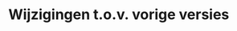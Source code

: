 # Wijzigingen t.o.v. vorige versies

<!--
Omschrijf hier welke wijzigingen er gebeurd zijn ten opzichte van de vorige versie. 
Vermeld bij elk versienummer, de reden van de wijziging en - wanneer relevant - een beknopte beschrijving van de wijziging.
Gesorteerd van recent naar oud. E.g.

- 2020.2: 
  - Toevoeging van ontbrekende stap in het stappenplan
  - Verbetering van schrijffouten
- 2020.1: 
  - Eerste versie van het protocol
-->
